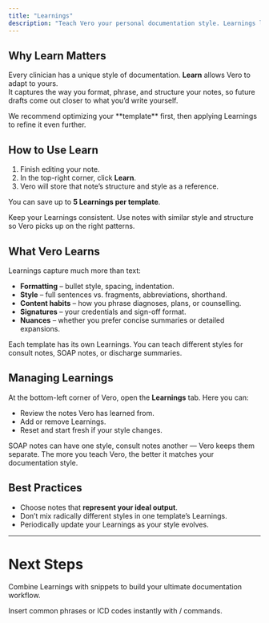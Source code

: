```yaml
---
title: "Learnings"
description: "Teach Vero your personal documentation style. Learnings let Vero adapt to your preferences so every note feels like it was written by you."
---
```


## Why Learn Matters

Every clinician has a unique style of documentation. **Learn** allows Vero to adapt to yours.\
It captures the way you format, phrase, and structure your notes, so future drafts come out closer to what you’d write yourself.

<Note>
  We recommend optimizing your **template** first, then applying Learnings to refine it even further.
</Note>

## How to Use Learn

1. Finish editing your note.
2. In the top-right corner, click **Learn**.
3. Vero will store that note’s structure and style as a reference.

You can save up to **5 Learnings per template**.

<Tip>
  Keep your Learnings consistent. Use notes with similar style and structure so Vero picks up on the right patterns.
</Tip>

## What Vero Learns

Learnings capture much more than text:

- **Formatting** – bullet style, spacing, indentation.
- **Style** – full sentences vs. fragments, abbreviations, shorthand.
- **Content habits** – how you phrase diagnoses, plans, or counselling.
- **Signatures** – your credentials and sign-off format.
- **Nuances** – whether you prefer concise summaries or detailed expansions.

<Info>
  Each template has its own Learnings. You can teach different styles for consult notes, SOAP notes, or discharge summaries.
</Info>

## Managing Learnings

At the bottom-left corner of Vero, open the **Learnings** tab. Here you can:

- Review the notes Vero has learned from.
- Add or remove Learnings.
- Reset and start fresh if your style changes.

<Columns cols={2}>
  <Card title="Separate Learnings per Template" icon="layer-group">
    SOAP notes can have one style, consult notes another — Vero keeps them separate.
  </Card>
  <Card title="Ongoing Improvement" icon="sparkles">
    The more you teach Vero, the better it matches your documentation style.
  </Card>
</Columns>

## Best Practices

- Choose notes that **represent your ideal output**.
- Don’t mix radically different styles in one template’s Learnings.
- Periodically update your Learnings as your style evolves.

---

# Next Steps

Combine Learnings with snippets to build your ultimate documentation workflow.

<Columns cols={2}>
  <Card title="Snippets" icon="scissors" href="snippets">
    Insert common phrases or ICD codes instantly with / commands.
  </Card>
</Columns>